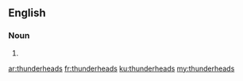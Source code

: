 ==English==

===Noun===
{{head|en}}

# {{plural of|thunderhead}}

[[ar:thunderheads]]
[[fr:thunderheads]]
[[ku:thunderheads]]
[[my:thunderheads]]